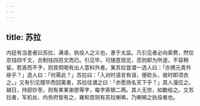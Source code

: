 ```yaml
---
---
---
```

title: 苏拉
---



内廷有当差者曰苏拉，满语，执役人之义也，隶于太监。凡引见者必向索费，然仅京钱四千文，合制钱四百文而已。引见毕，可随意观览，否则即为所逐，不容稍留。若吝而不予，则其恫喝有出人意料外者。某苏拉尝谓一选人曰：「亦携元青外褂乎？」选人曰：「何需此？」苏拉曰：「入对时语言有误，便砍头，彼时即须衣之。」又有引见既毕而回寓者，苏拉往谓之曰：「亦愿扬名天下乎？」其人漫应之。越日，持邸抄至，则有某某谢恩等字，每字索银二两。其人无奈，如数给之。又苏拉者，军机处、内务府皆有之，雍和宫则有苏拉喇嘛，乃喇嘛之执役者也。